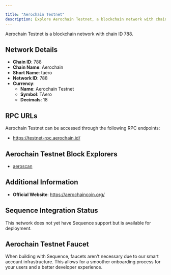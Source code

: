 ```yaml
---

title: "Aerochain Testnet"
description: Explore Aerochain Testnet, a blockchain network with chain ID 788. Learn about its native currency, Aerochain Testnet, and how to interact with the network.
---
```




Aerochain Testnet is a blockchain network with chain ID 788.

## Network Details

- **Chain ID**: 788
- **Chain Name**: Aerochain
- **Short Name**: taero
- **Network ID**: 788
- **Currency**: 
  - **Name**: Aerochain Testnet
  - **Symbol**: TAero
  - **Decimals**: 18

## RPC URLs

Aerochain Testnet can be accessed through the following RPC endpoints:

- https://testnet-rpc.aerochain.id/

## Aerochain Testnet Block Explorers

- [aeroscan](https://testnet.aeroscan.id)

## Additional Information

- **Official Website**: https://aerochaincoin.org/

## Sequence Integration Status

This network does not yet have Sequence support but is available for deployment.

## Aerochain Testnet Faucet

When building with Sequence, faucets aren't necessary due to our smart account infrastructure. This allows for a smoother onboarding process for your users and a better developer experience.
